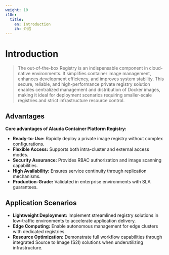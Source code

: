 ```yaml
---
weight: 10
i18n:
  title:
    en: Introduction
    zh: 介绍
---
```


# Introduction

> The out-of-the-box Registry is an indispensable component in cloud-native environments. It simplifies container image management, enhances development efficiency, and improves system stability. This secure, reliable, and high-performance private registry solution enables centralized management and distribution of Docker images, making it ideal for deployment scenarios requiring smaller-scale registries and strict infrastructure resource control.

## Advantages

**Core advantages of Alauda Container Platform Registry:**

- **Ready-to-Use:** Rapidly deploy a private image registry without complex configurations.
- **Flexible Access:** Supports both intra-cluster and external access modes.
- **Security Assurance:** Provides RBAC authorization and image scanning capabilities.
- **High Availability:** Ensures service continuity through replication mechanisms.
- **Production-Grade:** Validated in enterprise environments with SLA guarantees.

## Application Scenarios

- **Lightweight Deployment:** Implement streamlined registry solutions in low-traffic environments to accelerate application delivery.
- **Edge Computing:** Enable autonomous management for edge clusters with dedicated registries.
- **Resource Optimization:** Demonstrate full workflow capabilities through integrated Source to Image (S2I) solutions when underutilizing infrastructure.
